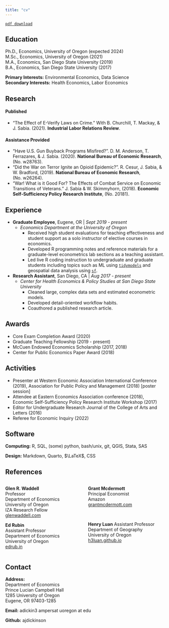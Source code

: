 ```yaml
---
title: "cv"
---
```


[`pdf download`]()

## Education

Ph.D., Economics, University of Oregon (expected 2024)  
M.Sc., Economics, University of Oregon (2021)  
M.A., Economics, San Diego State University (2019)  
B.A., Economics, San Diego State University (2017)  

__Primary Interests:__ Environmental Economics, Data Science  
__Secondary Interests:__ Health Economics, Labor Economics

## Research

#### Published

- "The Effect of E-Verify Laws on Crime." With B. Churchill, T. Mackay, & J. Sabia. (2021). **Industrial Labor Relations Review**.

#### Assistance Provided

- "Have U.S. Gun Buyback Programs Misfired?". D. M. Anderson, T. Ferrazares, & J. Sabia. (2020). **National Bureau of Economic Research**, (No. w28763).
- "Did the War on Terror Ignite an Opioid Epidemic?". R. Cesur, J. Sabia, & W. Bradford, (2019). **National Bureau of Economic Research**, (No. w26264).
- "War! What is it Good For? The Effects of Combat Service on Economic Transitions of Veterans." J. Sabia & W. Skimmyhorn, (2018). **Economic Self-Sufficiency Policy Research Institute**, (No. 20181).

## Experience

- **Graduate Employee**, Eugene, OR | *Sept 2019 - present*
  - *Economics Department at the University of Oregon*
    - Received high student evaluations for teaching effectiveness and student support as a solo instructor of elective courses in economics.
    - Developed R programming notes and reference materials for a graduate-level econometrics lab sections as a teaching assistant.
    - Led live R coding instruction to undergraduate and graduate students including topics such as ML using [`tidymodels`](https://tidymodels.org/) and geospatial data analysis using [`sf`](https://r-spatial.github.io/sf/).
- **Research Assistant**, San Diego, CA | *Aug 2017 - present*
  - *Center for Health Economics & Policy Studies at San Diego State University*
    - Cleaned large, complex data sets and estimated econometric models.
    - Developed detail-oriented workflow habits.
    - Coauthored a published research article.

## Awards

- Core Exam Completion Award (2020)
- Graduate Teaching Fellowship (2019 - present)
- McCuen Endowed Economics Scholarship (2017, 2018)
- Center for Public Economics Paper Award (2018)

## Activities

- Presenter at Western Economic Association International Conference (2019), Association for Public Policy and Management (2018) [poster session]
- Attendee at Eastern Economics Association conference (2018), Economic Self-Sufficiency Policy Research Institute Workshop (2017)
- Editor for Undergraduate Research Journal of the College of Arts and Letters (2016)
- Referee for Economic Inquiry (2022)

## Software

__Computing:__ R, SQL, (some) python, bash/unix, git, QGIS, Stata, SAS

__Design:__ Markdown, Quarto, $\LaTeX$, CSS

## References

:::: {.columns}

::: {.column width="50%"}
__Glen R. Waddell__  
Professor  
Department of Economics  
University of Oregon  
IZA Research Fellow  
[glenwaddell.com](https://glenwaddell.com)


__Ed Rubin__  
Assistant Professor  
Department of Economics  
University of Oregon  
[edrub.in](https://edrub.in)

:::

::: {.column width="50%"}
__Grant Mcdermott__  
Principal Economist  
Amazon  
[grantmcdermott.com](https://grantmcdermott.com/)

<br>

__Henry Luan__
Assistant Professor  
Department of Geography  
University of Oregon  
[h3luan.github.io](https://h3luan.github.io/)


:::

::::



## Contact
**Address:**  
Department of Economics  
Prince Lucian Campbell Hall  
1285 University of Oregon  
Eugene, OR 97403-1285  


**Email:** adickin3 ampersat uoregon at edu  


**Github:** ajdickinson  

